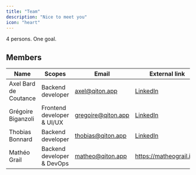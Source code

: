 ```yaml
---
title: "Team"
description: "Nice to meet you"
icon: "heart"
---
```


4 persons. One goal.

## Members

| Name                  | Scopes                     | Email              | External link                                                           |
|-----------------------|----------------------------|--------------------|-------------------------------------------------------------------------|
| Axel Bard de Coutance | Backend developer          | axel@qiton.app     | [LinkedIn](https://www.linkedin.com/in/axel-bard-de-coutance-a0a38722a) |
| Grégoire Biganzoli    | Frontend developer & UI/UX | gregoire@qiton.app | [LinkedIn](https://www.linkedin.com/in/gregoirebgz)                     |
| Thobias Bonnard       | Backend developer          | thobias@qiton.app  | [LinkedIn](https://www.linkedin.com/in/thobias-bonnard-555155242)       |
| Mathéo Grail          | Backend developer & DevOps | matheo@qiton.app   | https://matheograil.info                                                |
